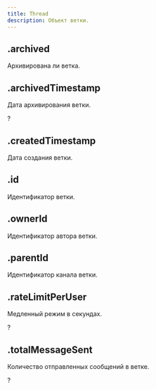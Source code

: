```yaml
---
title: Thread
description: Объект ветки.
---
```


## .archived

Архивирована ли ветка.

<MdnRef dataType="Boolean" />

## .archivedTimestamp

Дата архивирования ветки.

?<MdnRef dataType="Number" />

## .createdTimestamp

Дата создания ветки.

<MdnRef dataType="Number" />

## .id

Идентификатор ветки.

<MdnRef dataType="String" />

## .ownerId

Идентификатор автора ветки.

<MdnRef dataType="String" />

## .parentId

Идентификатор канала ветки.

<MdnRef dataType="String" />

## .rateLimitPerUser

Медленный режим в секундах.

?<MdnRef dataType="Number" />

## .totalMessageSent

Количество отправленных сообщений в ветке.

?<MdnRef dataType="Number" />
